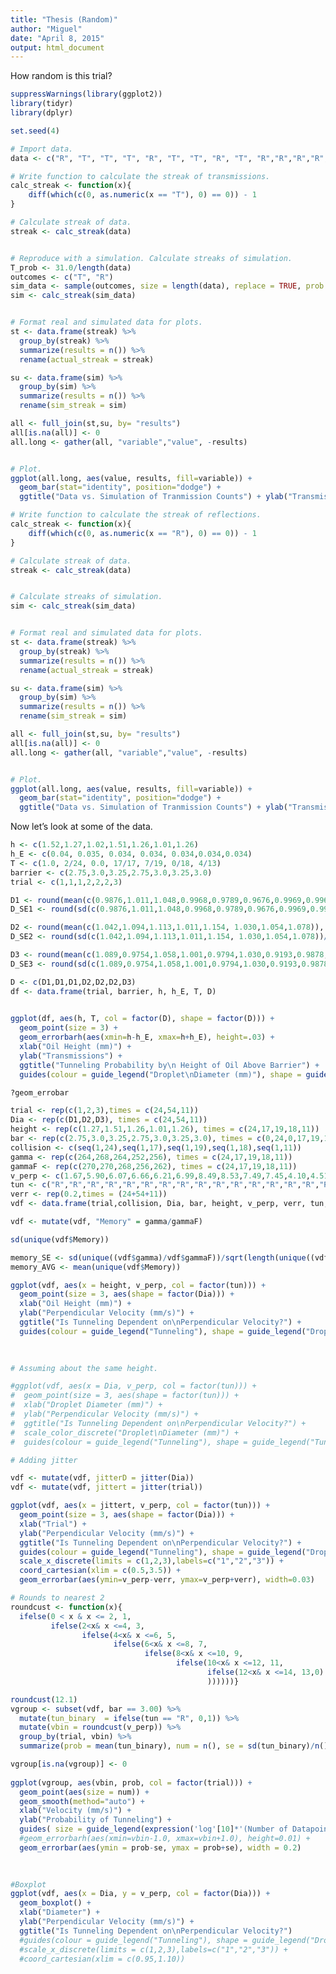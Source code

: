 ```yaml
---
title: "Thesis (Random)"
author: "Miguel"
date: "April 8, 2015"
output: html_document
---
```


How random is this trial?

```r
suppressWarnings(library(ggplot2))
library(tidyr)
library(dplyr)
```

```r
set.seed(4)

# Import data.
data <- c("R", "T", "T", "T", "R", "T", "T", "R", "T", "R","R","R","R","T", "R","R","R","R","R","T", "R","R","R","T","R","R","R","R","R","R","R","R","T", "T", "T", "T", "R", "R", "R", "T", "T", "R", "T","T", "R", "T", "T","R","T", "T", "R", "R", "T", "T", "R", "T", "R","R","R","R","T", "T", "T", "R", "T", "T", "R")

# Write function to calculate the streak of transmissions.
calc_streak <- function(x){
    diff(which(c(0, as.numeric(x == "T"), 0) == 0)) - 1
}

# Calculate streak of data.
streak <- calc_streak(data)


# Reproduce with a simulation. Calculate streaks of simulation.
T_prob <- 31.0/length(data)
outcomes <- c("T", "R")
sim_data <- sample(outcomes, size = length(data), replace = TRUE, prob = c(T_prob, (1-T_prob)))
sim <- calc_streak(sim_data)


# Format real and simulated data for plots.
st <- data.frame(streak) %>% 
  group_by(streak) %>% 
  summarize(results = n()) %>%
  rename(actual_streak = streak)

su <- data.frame(sim) %>% 
  group_by(sim) %>% 
  summarize(results = n()) %>%
  rename(sim_streak = sim)

all <- full_join(st,su, by= "results")
all[is.na(all)] <- 0
all.long <- gather(all, "variable","value", -results)


# Plot.
ggplot(all.long, aes(value, results, fill=variable)) + 
  geom_bar(stat="identity", position="dodge") +
  ggtitle("Data vs. Simulation of Tranmission Counts") + ylab("Transmission Streaks")
```


```r
# Write function to calculate the streak of reflections.
calc_streak <- function(x){
    diff(which(c(0, as.numeric(x == "R"), 0) == 0)) - 1
}

# Calculate streak of data.
streak <- calc_streak(data)


# Calculate streaks of simulation.
sim <- calc_streak(sim_data)


# Format real and simulated data for plots.
st <- data.frame(streak) %>% 
  group_by(streak) %>% 
  summarize(results = n()) %>%
  rename(actual_streak = streak)

su <- data.frame(sim) %>% 
  group_by(sim) %>% 
  summarize(results = n()) %>%
  rename(sim_streak = sim)

all <- full_join(st,su, by= "results")
all[is.na(all)] <- 0
all.long <- gather(all, "variable","value", -results)


# Plot.
ggplot(all.long, aes(value, results, fill=variable)) + 
  geom_bar(stat="identity", position="dodge") +
  ggtitle("Data vs. Simulation of Tranmission Counts") + ylab("Transmission Streaks")
```
Now let's look at some of the data.
```r
h <- c(1.52,1.27,1.02,1.51,1.26,1.01,1.26)
h_E <- c(0.04, 0.035, 0.034, 0.034, 0.034,0.034,0.034) 
T <- c(1.0, 2/24, 0.0, 17/17, 7/19, 0/18, 4/13)
barrier <- c(2.75,3.0,3.25,2.75,3.0,3.25,3.0)
trial <- c(1,1,1,2,2,2,3)

D1 <- round(mean(c(0.9876,1.011,1.048,0.9968,0.9789,0.9676,0.9969,0.9969,0.9672)), digits = 2)
D_SE1 <- round(sd(c(0.9876,1.011,1.048,0.9968,0.9789,0.9676,0.9969,0.9969,0.9672))/sqrt(9), digits = 2)

D2 <- round(mean(c(1.042,1.094,1.113,1.011,1.154, 1.030,1.054,1.078)), digits = 2)
D_SE2 <- round(sd(c(1.042,1.094,1.113,1.011,1.154, 1.030,1.054,1.078))/sqrt(9), digits = 2)

D3 <- round(mean(c(1.089,0.9754,1.058,1.001,0.9794,1.030,0.9193,0.9878,1.090)), digits = 2)
D_SE3 <- round(sd(c(1.089,0.9754,1.058,1.001,0.9794,1.030,0.9193,0.9878,1.090))/sqrt(9), digits = 2)

D <- c(D1,D1,D1,D2,D2,D2,D3)
df <- data.frame(trial, barrier, h, h_E, T, D)

  
ggplot(df, aes(h, T, col = factor(D), shape = factor(D))) + 
  geom_point(size = 3) +
  geom_errorbarh(aes(xmin=h-h_E, xmax=h+h_E), height=.03) +
  xlab("Oil Height (mm)") + 
  ylab("Transmissions") +
  ggtitle("Tunneling Probability by\n Height of Oil Above Barrier") +
  guides(colour = guide_legend("Droplet\nDiameter (mm)"), shape = guide_legend("Droplet\nDiameter (mm)"))

?geom_errobar
```

```r
trial <- rep(c(1,2,3),times = c(24,54,11))
Dia <- rep(c(D1,D2,D3), times = c(24,54,11))
height <- rep(c(1.27,1.51,1.26,1.01,1.26), times = c(24,17,19,18,11))
bar <- rep(c(2.75,3.0,3.25,2.75,3.0,3.25,3.0), times = c(0,24,0,17,19,18,11))
collision <- c(seq(1,24),seq(1,17),seq(1,19),seq(1,18),seq(1,11))
gamma <- rep(c(264,268,264,252,256), times = c(24,17,19,18,11))
gammaF <- rep(c(270,270,268,256,262), times = c(24,17,19,18,11))
v_perp <- c(1.67,5.90,6.07,6.66,6.21,6.99,8.49,8.53,7.49,7.45,4.10,4.51,6.72,7.24,7.31,7.11,7.72,5.07,5.19,4.30,4.81,5.23,6.22,6.64,9.05,8.60,9.59,9.38,10.33,8.70,9.60,8.69,10.25,9.98,9.72,9.91,9.00,9.99,9.95,10.27,10.38,5.02,5.89,9.20,6.48,8.23,10.40,10.76,9.62,7.21,8.03,9.25,8.44,9.75,10.77,4.95,8.18,10.05,11.67,3.91,9.41,9.59,10.30,8.85,7.43,9.75,6.26,8.61,10.81,9.57,9.55,9.73,10.92,6.70,5.18,9.23,3.82,8.02,7.57,5.78,7.32,9.62,7.95,7.35,4.38,8.58,8.08,6.94,9.86)
tun <- c("R","R","R","R","R","R","R","R","R","R","R","R","R","R","R","R","R","T","R","R","R","R","T","R","T","T","T","T","T","T","T","T","T","T","T","T","T","T","T","T","T","R","R","R","T","T","R","T","T","R","T","T","R","R","R","R","R","R","T","R","R","R","R","R","R","R","R","R","R","R","R","R","R","R","R","R","R","R","R","R","R","T","R","T","R","T","R","R","T")
verr <- rep(0.2,times = (24+54+11))
vdf <- data.frame(trial,collision, Dia, bar, height, v_perp, verr, tun, gamma, gammaF)

vdf <- mutate(vdf, "Memory" = gamma/gammaF)

sd(unique(vdf$Memory))

memory_SE <- sd(unique((vdf$gamma)/vdf$gammaF))/sqrt(length(unique((vdf$gamma)/vdf$gammaF)))
memory_AVG <- mean(unique(vdf$Memory))

ggplot(vdf, aes(x = height, v_perp, col = factor(tun))) + 
  geom_point(size = 3, aes(shape = factor(Dia))) +
  xlab("Oil Height (mm)") +
  ylab("Perpendicular Velocity (mm/s)") +
  ggtitle("Is Tunneling Dependent on\nPerpendicular Velocity?") + 
  guides(colour = guide_legend("Tunneling"), shape = guide_legend("Droplet\nDiameter (mm)"))
  
  

# Assuming about the same height.

#ggplot(vdf, aes(x = Dia, v_perp, col = factor(tun))) + 
#  geom_point(size = 3, aes(shape = factor(tun))) +
#  xlab("Droplet Diameter (mm)") +
#  ylab("Perpendicular Velocity (mm/s)") +
#  ggtitle("Is Tunneling Dependent on\nPerpendicular Velocity?") + 
#  scale_color_discrete("Droplet\nDiameter (mm)") +
#  guides(colour = guide_legend("Tunneling"), shape = guide_legend("Tunneling"))

# Adding jitter

vdf <- mutate(vdf, jitterD = jitter(Dia)) 
vdf <- mutate(vdf, jittert = jitter(trial))

ggplot(vdf, aes(x = jittert, v_perp, col = factor(tun))) + 
  geom_point(size = 3, aes(shape = factor(Dia))) +
  xlab("Trial") +
  ylab("Perpendicular Velocity (mm/s)") +
  ggtitle("Is Tunneling Dependent on\nPerpendicular Velocity?") +
  guides(colour = guide_legend("Tunneling"), shape = guide_legend("Droplet\nDiameter (mm)")) +
  scale_x_discrete(limits = c(1,2,3),labels=c("1","2","3")) +
  coord_cartesian(xlim = c(0.5,3.5)) +
  geom_errorbar(aes(ymin=v_perp-verr, ymax=v_perp+verr), width=0.03) 

# Rounds to nearest 2
roundcust <- function(x){
  ifelse(0 < x & x <= 2, 1,
         ifelse(2<x& x <=4, 3,
                ifelse(4<x& x <=6, 5,
                       ifelse(6<x& x <=8, 7,
                              ifelse(8<x& x <=10, 9,
                                     ifelse(10<x& x <=12, 11,                                           
                                            ifelse(12<x& x <=14, 13,0)
                                            ))))))}

roundcust(12.1)
vgroup <- subset(vdf, bar == 3.00) %>%
  mutate(tun_binary  = ifelse(tun == "R", 0,1)) %>%
  mutate(vbin = roundcust(v_perp)) %>%
  group_by(trial, vbin) %>%
  summarize(prob = mean(tun_binary), num = n(), se = sd(tun_binary)/n())

vgroup[is.na(vgroup)] <- 0
  
ggplot(vgroup, aes(vbin, prob, col = factor(trial))) + 
  geom_point(aes(size = num)) +
  geom_smooth(method="auto") +
  xlab("Velocity (mm/s)") +
  ylab("Probability of Tunneling") +
  guides( size = guide_legend(expression('log'[10]*'(Number of Datapoints)')), colour = guide_legend("Trial")) +
  #geom_errorbarh(aes(xmin=vbin-1.0, xmax=vbin+1.0), height=0.01) +
  geom_errorbar(aes(ymin = prob-se, ymax = prob+se), width = 0.2)
  
  

#Boxplot
ggplot(vdf, aes(x = Dia, y = v_perp, col = factor(Dia))) + 
  geom_boxplot() +
  xlab("Diameter") +
  ylab("Perpendicular Velocity (mm/s)") +
  ggtitle("Is Tunneling Dependent on\nPerpendicular Velocity?") 
  #guides(colour = guide_legend("Tunneling"), shape = guide_legend("Droplet\nDiameter (mm)")) 
  #scale_x_discrete(limits = c(1,2,3),labels=c("1","2","3")) +
  #coord_cartesian(xlim = c(0.95,1.10)) 

```